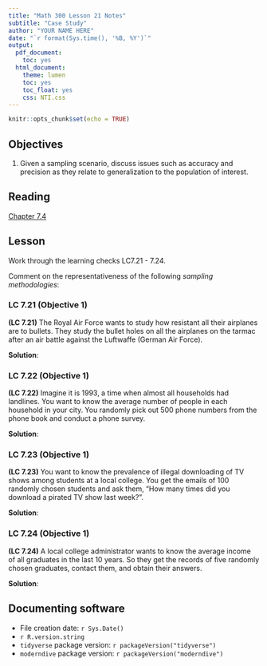 ```yaml
---
title: "Math 300 Lesson 21 Notes"
subtitle: "Case Study"
author: "YOUR NAME HERE"
date: "`r format(Sys.time(), '%B, %Y')`"
output:
  pdf_document:
    toc: yes
  html_document:
    theme: lumen
    toc: yes
    toc_float: yes
    css: NTI.css
---
```



```r
knitr::opts_chunk$set(echo = TRUE)
```

## Objectives

1. Given a sampling scenario, discuss issues such as accuracy and precision as they relate to generalization to the population of interest.

## Reading 

[Chapter 7.4](https://moderndive.com/7-sampling.html#sampling-case-study)

## Lesson 

Work through the learning checks LC7.21 - 7.24.


Comment on the representativeness of the following *sampling methodologies*:

### LC 7.21 (Objective 1)

**(LC 7.21)** The Royal Air Force wants to study how resistant all their airplanes are to bullets. They study the bullet holes on all the airplanes on the tarmac after an air battle against the Luftwaffe (German Air Force).

**Solution**:



### LC 7.22 (Objective 1)

**(LC 7.22)** Imagine it is 1993, a time when almost all households had landlines. You want to know the average number of people in each household in your city. You randomly pick out 500 phone numbers from the phone book and conduct a phone survey.

**Solution**:


### LC 7.23 (Objective 1)

**(LC 7.23)** You want to know the prevalence of illegal downloading of TV shows among students at a local college.  You get the emails of 100 randomly chosen students and ask them, "How many times did you download a pirated TV show last week?".

**Solution**:


### LC 7.24 (Objective 1)

**(LC 7.24)** A local college administrator wants to know the average income of all graduates in the last 10 years. So they get the records of five randomly chosen graduates, contact them, and obtain their answers. 

**Solution**:


## Documenting software 

  * File creation date: `r Sys.Date()`
  * `r R.version.string`
  * `tidyverse` package version: `r packageVersion("tidyverse")`
  * `moderndive` package version: `r packageVersion("moderndive")`
